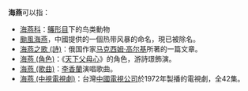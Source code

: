 '''海燕'''可以指：
*[[海燕科|海燕科]]：[[鸌形目|鸌形目]]下的鸟类動物
*[[颱風海燕|颱風海燕]]，中國提供的一個热带风暴的命名，現已被除名。
*[[海燕之歌|海燕之歌 (詩)]]：俄国作家[[马克西姆·高尔基|马克西姆·高尔基]]所著的一篇文章。
*[[海燕_(角色)|海燕 (角色)]]：《[[天下父母心|天下父母心]]》的角色，游詩璟飾演。
*[[海燕_(歌曲)|海燕 (歌曲)]]：[[李香蘭|李香蘭]]演唱歌曲。
*[[海燕_(中視電視劇)|海燕 (中視電視劇)]]：台灣[[中國電視公司|中國電視公司]]於1972年製播的電視劇，全42集。

{{消歧義|cat=二字物種消歧義}}